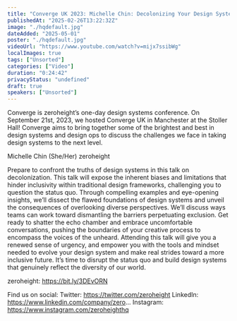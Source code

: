 ```yaml
---
title: "Converge UK 2023: Michelle Chin: Decolonizing Your Design System"
publishedAt: "2025-02-26T13:22:32Z"
image: "./hqdefault.jpg"
dateAdded: "2025-05-01"
poster: "./hqdefault.jpg"
videoUrl: "https://www.youtube.com/watch?v=mijx7ssibWg"
localImages: true
tags: ["Unsorted"]
categories: ["Video"]
duration: "0:24:42"
privacyStatus: "undefined"
draft: true
speakers: ["Unsorted"]
---
```

Converge is zeroheight’s one-day design systems conference. On September 21st, 2023, we hosted Converge UK in Manchester at the Stoller Hall! Converge aims to bring together some of the brightest and best in design systems and design ops to discuss the challenges we face in taking design systems to the next level.

Michelle Chin (She/Her) zeroheight 

Prepare to confront the truths of design systems in this talk on decolonization. This talk will expose the inherent biases and limitations that hinder inclusivity within traditional design frameworks, challenging you to question the status quo. Through compelling examples and eye-opening insights, we’ll dissect the flawed foundations of design systems and unveil the consequences of overlooking diverse perspectives. We’ll discuss ways teams can work toward dismantling the barriers perpetuating exclusion. Get ready to shatter the echo chamber and embrace uncomfortable conversations, pushing the boundaries of your creative process to encompass the voices of the unheard. Attending this talk will give you a renewed sense of urgency, and empower you with the tools and mindset needed to evolve your design system and make real strides toward a more inclusive future. It’s time to disrupt the status quo and build design systems that genuinely reflect the diversity of our world.

zeroheight: https://bit.ly/3DEvORN

Find us on social:
Twitter: https://twitter.com/zeroheight
LinkedIn: https://www.linkedin.com/company/zero...
Instagram: https://www.instagram.com/zeroheighthq
